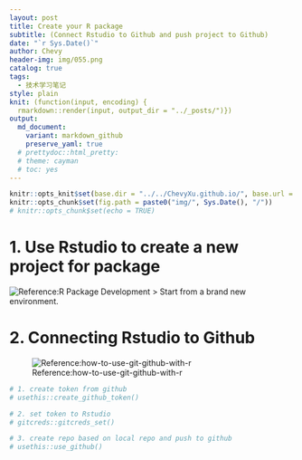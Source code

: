 ```yaml
---
layout: post
title: Create your R package
subtitle: (Connect Rstudio to Github and push project to Github)
date: "`r Sys.Date()`"
author: Chevy
header-img: img/055.png
catalog: true
tags:
  - 技术学习笔记
style: plain 
knit: (function(input, encoding) {
  rmarkdown::render(input, output_dir = "../_posts/")})
output: 
  md_document:
    variant: markdown_github
    preserve_yaml: true
  # prettydoc::html_pretty:
  # theme: cayman
  # toc: yes
---
```


```r
knitr::opts_knit$set(base.dir = "../../ChevyXu.github.io/", base.url = "/")
knitr::opts_chunk$set(fig.path = paste0("img/", Sys.Date(), "/"))
# knitr::opts_chunk$set(echo = TRUE)
```

# 1. Use Rstudio to create a new project for package
![Reference:R Package Development](https://www.youtube.com/watch?v=79s3z0gIuFU&ab_channel=JohnMuschelli)
> Start from a brand new environment.


# 2. Connecting Rstudio to Github
![Reference:how-to-use-git-github-with-r](https://rfortherestofus.com/2021/02/how-to-use-git-github-with-r)
```r
# 1. create token from github
# usethis::create_github_token()

# 2. set token to Rstudio
# gitcreds::gitcreds_set()

# 3. create repo based on local repo and push to github
# usethis::use_github()
```

